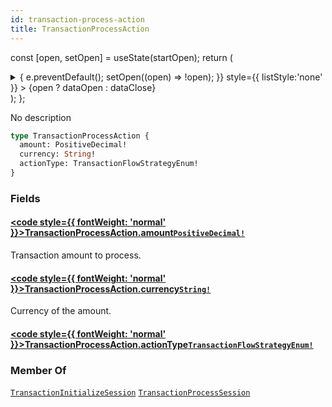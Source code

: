 ```yaml
---
id: transaction-process-action
title: TransactionProcessAction
---
```






const [open, setOpen] = useState(startOpen);
return (
<details {...(open ? { open: true } : {})} className="details" style={{ border:'none', boxShadow:'none', background:'var(--ifm-background-color)' }}>
<summary
onClick={(e) => {
e.preventDefault();
setOpen((open) => !open);
}}
style={{ listStyle:'none' }} >
{open ? dataOpen : dataClose}
</summary>
{open && children}
</details>
);
};

No description

```graphql
type TransactionProcessAction {
  amount: PositiveDecimal!
  currency: String!
  actionType: TransactionFlowStrategyEnum!
}
```

### Fields

#### [<code style={{ fontWeight: 'normal' }}>TransactionProcessAction.<b>amount</b></code>](#)<Bullet />[`PositiveDecimal!`](../../../api-reference/miscellaneous/scalars/positive-decimal.mdx) <Badge class="badge badge--secondary" text="non-null"/> <Badge class="badge badge--secondary" text="scalar"/> <Badge class="badge badge--secondary" text="miscellaneous"/>

Transaction amount to process.

#### [<code style={{ fontWeight: 'normal' }}>TransactionProcessAction.<b>currency</b></code>](#)<Bullet />[`String!`](../../../api-reference/miscellaneous/scalars/string.mdx) <Badge class="badge badge--secondary" text="non-null"/> <Badge class="badge badge--secondary" text="scalar"/> <Badge class="badge badge--secondary" text="miscellaneous"/>

Currency of the amount.

#### [<code style={{ fontWeight: 'normal' }}>TransactionProcessAction.<b>actionType</b></code>](#)<Bullet />[`TransactionFlowStrategyEnum!`](../../../api-reference/payments/enums/transaction-flow-strategy-enum.mdx) <Badge class="badge badge--secondary" text="non-null"/> <Badge class="badge badge--secondary" text="enum"/> <Badge class="badge badge--secondary" text="payments"/>

### Member Of

[`TransactionInitializeSession`](../../../api-reference/payments/objects/transaction-initialize-session.mdx) <Badge class="badge badge--secondary" text="object"/><Bullet />[`TransactionProcessSession`](../../../api-reference/payments/objects/transaction-process-session.mdx) <Badge class="badge badge--secondary" text="object"/>
